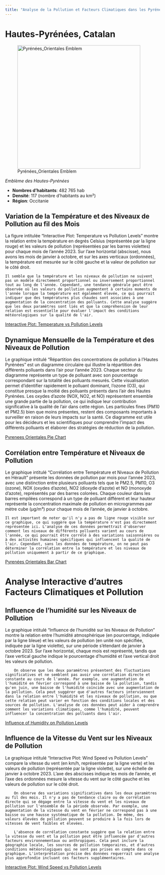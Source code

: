 ```yaml
---
title: "Analyse de la Pollution et Facteurs Climatiques dans les Pyrénées-Orientales"
---
```


# Hautes-Pyrénées, Catalan

![Pyrénées_Orientales Emblem](Pyrénées_Orientales.svg){width=400}

*Emblème des Hautes-Pyrénées*

- **Nombres d’habitants**: 482 765 hab
- **Densité**: 117 (nombre d’habitants au km²)
- **Région**: Occitanie

## Variation de la Température et des Niveaux de Pollution au fil des Mois

La figure intitulée "Interactive Plot: Temperature vs Pollution Levels" montre la relation entre la température en degrés Celsius (représentée par la ligne rouge) et les valeurs de pollution (représentées par les barres violettes) pour chaque mois de l'année 2023. Sur l'axe horizontal (abscisse), nous avons les mois de janvier à octobre, et sur les axes verticaux (ordonnées), la température est mesurée sur le côté gauche et la valeur de pollution sur le côté droit.

    Il semble que la température et les niveaux de pollution ne suivent pas un modèle directement proportionnel ou inversement proportionnel tout au long de l'année. Cependant, une tendance générale peut être observée où les valeurs de pollution augmentent à certains moments de l'année lorsque la température est également élevée, ce qui pourrait indiquer que des températures plus chaudes sont associées à une augmentation de la concentration des polluants. Cette analyse suggère que les deux paramètres sont liés et que la compréhension de leur relation est essentielle pour évaluer l'impact des conditions météorologiques sur la qualité de l'air.

[Interactive Plot: Temperature vs Pollution Levels](PYRENEES_ORIENTALES_Temperature_vs_Pollution_Levels.html){width=100% height=500px}

## Dynamique Mensuelle de la Température et des Niveaux de Pollution

Le graphique intitulé "Répartition des concentrations de pollution à l'Hautes Pyrénées" est un diagramme circulaire qui illustre la répartition des différents polluants dans l'air pour l'année 2023. Chaque secteur du diagramme représente un type de polluant avec son pourcentage correspondant sur la totalité des polluants mesurés. 
    Cette visualisation permet d'identifier rapidement le polluant dominant, l'ozone (O3), qui constitue presque la moitié des polluants présents dans l'air des Hautes Pyrénées. Les oxydes d'azote (NOX, NO2, et NO) représentent ensemble une grande partie de la pollution, ce qui indique leur contribution significative à la qualité de l'air dans cette région. Les particules fines (PM10 et PM2.5) bien que moins présentes, restent des composants importants à surveiller en raison de leurs impacts sur la santé. Ce diagramme est utile pour les décideurs et les scientifiques pour comprendre l'impact des différents polluants et élaborer des stratégies de réduction de la pollution.

[Pyrenees Orientales Pie Chart](Pyrenees_Orientales_pie_chart.html){width=100% height=500px}

## Corrélation entre Température et Niveaux de Pollution 

Le graphique intitulé "Corrélation entre Température et Niveaux de Pollution en Hérault" présente les données de pollution par mois pour l'année 2023, avec une distinction entre plusieurs polluants tels que le PM2.5, PM10, O3 (ozone), NOX (oxydes d'azote), NO2 (dioxyde d'azote) et NO (monoxyde d'azote), représentés par des barres colorées. Chaque couleur dans les barres empilées correspond à un type de polluant différent et leur hauteur représente la concentration maximale de pollution en microgrammes par mètre cube (µg/m³) pour chaque mois de l'année, de janvier à octobre.

    Il est important de noter qu'il n'y a pas de ligne rouge visible sur ce graphique, ce qui suggère que la température n'est pas directement représentée ici. L'analyse de ces données permettrait d'observer comment les niveaux de différents polluants varient au cours de l'année, ce qui pourrait être corrélé à des variations saisonnières ou à des activités humaines spécifiques qui influencent la qualité de l'air. Cependant, sans les données de température, on ne peut pas déterminer la corrélation entre la température et les niveaux de pollution uniquement à partir de ce graphique.

[Pyrenées Orientales Bar Chart](Pyrenées_Orientales_bar_chart.html){width=100% height=500px}

# Analyse Interactive d'autres Facteurs Climatiques et Pollution

## Influence de l'humidité sur les Niveaux de Pollution

Le graphique intitulé "Influence de l'humidité sur les Niveaux de Pollution" montre la relation entre l'humidité atmosphérique (en pourcentage, indiquée par la ligne bleue) et les valeurs de pollution (en unité non spécifiée, indiquée par la ligne violette), sur une période s'étendant de janvier à octobre 2023. Sur l'axe horizontal, chaque mois est représenté, tandis que l'axe vertical gauche indique le pourcentage d'humidité et l'axe vertical droit les valeurs de pollution.

        On observe que les deux paramètres présentent des fluctuations significatives et ne semblent pas avoir une corrélation directe et constante au cours de l'année. Par exemple, une augmentation de l'humidité en février correspond à une baisse de la pollution, tandis qu'en juin, une baisse de l'humidité coïncide avec une augmentation de la pollution. Cela peut suggérer que d'autres facteurs interviennent dans la relation entre l'humidité et les niveaux de pollution, ou que cette relation peut varier en fonction des conditions locales et des sources de pollution. L'analyse de ces données peut aider à comprendre comment les variations climatiques, comme l'humidité, peuvent influencer la concentration des polluants dans l'air.

[Influence of Humidity on Pollution Levels](PYRENEES_ORIENTALES_Humidity_vs_Pollution_Levels.html){width=100% height=500px}

## Influence de la Vitesse du Vent sur les Niveaux de Pollution

Le graphique intitulé "Interactive Plot: Wind Speed vs Pollution Levels" compare la vitesse du vent (en km/h, représentée par la ligne verte) et les valeurs de pollution (représentée par la ligne violette), sur une échelle de janvier à octobre 2023. L'axe des abscisses indique les mois de l'année, et l'axe des ordonnées mesure la vitesse du vent sur le côté gauche et les valeurs de pollution sur le côté droit.

        On observe des variations significatives dans les deux paramètres au fil des mois. Il n'y a pas de tendance claire ou de corrélation directe qui se dégage entre la vitesse du vent et les niveaux de pollution sur l'ensemble de la période observée. Par exemple, une augmentation de la vitesse du vent en février ne correspond pas à une baisse ou une hausse systématique de la pollution. De même, des valeurs élevées de pollution peuvent se produire à la fois lors de vitesses de vent faibles et élevées.
        
        L'absence de corrélation constante suggère que la relation entre la vitesse du vent et la pollution peut être influencée par d'autres facteurs environnementaux ou anthropiques. Cela peut inclure la géographie locale, les sources de pollution temporaires, et d'autres conditions météorologiques qui ne sont pas prises en compte dans ce graphique. L'interprétation précise des données requerrait une analyse plus approfondie incluant ces facteurs supplémentaires.

[Interactive Plot: Wind Speed vs Pollution Levels](PYRENEES_ORIENTALES_Wind_Speed_vs_Pollution_Levels.html){width=100% height=500px}

